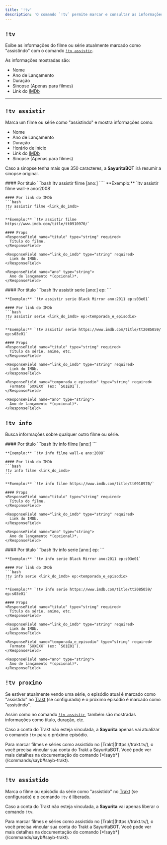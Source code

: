 ```yaml
---
title: '!tv'
description: 'O comando `!tv` permite marcar e consultar as informações de um filme ou série.'
---
```



## `!tv`

Exibe as informações do filme ou série atualmente marcado como "assistindo" com o comando [`!tv assistir`](#tv-assistir).

As informações mostradas são:
- Nome
- Ano de Lançamento
- Duração
- Sinopse (Apenas para filmes)
- Link do [IMDb](https://www.imdb.com/)

---

## `!tv assistir`

Marca um filme ou série como "assistindo" e mostra informações como:

- Nome
- Ano de Lançamento
- Duração
- Horário de início
- Link do [IMDb](https://www.imdb.com/)
- Sinopse (Apenas para filmes)

<ModWarn></ModWarn>

<Note>Caso a sinopse tenha mais que 350 caracteres, a **SayuritaBOT** irá resumir a sinopse original.</Note>

<Tabs>
  <Tab title="Filme">
    #### Por título
    ```bash
    !tv assistir filme <titulo> [ano:<ano>]
    ````
    **Exemplo:** `!tv assistir filme wall-e ano:2008`

    #### Por link do IMDb
    ```bash
    !tv assistir filme <link_do_imdb>
    ```

    **Exemplo:** `!tv assistir filme https://www.imdb.com/title/tt0910970/`

    #### Props
    <ResponseField name="titulo" type="string" required>
      Título do filme.
    </ResponseField>

    <ResponseField name="link_do_imdb" type="string" required>
      Link do IMDb.
    </ResponseField>

    <ResponseField name="ano" type="string">
      Ano de lançamento *(opcional)*.
    </ResponseField>
  </Tab>
  <Tab title="Série, anime, etc.">
    #### Por título
    ```bash
    !tv assistir serie <titulo> [ano:<ano>] ep:<temporada_e_episodio>
    ```

    **Exemplo:** `!tv assistir serie Black Mirror ano:2011 ep:s03e01`

    #### Por link do IMDb
    ```bash
    !tv assistir serie <link_do_imdb> ep:<temporada_e_episodio>
    ```

    **Exemplo:** `!tv assistir serie https://www.imdb.com/title/tt2085059/ ep:s03e01`

    #### Props
    <ResponseField name="titulo" type="string" required>
      Título da série, anime, etc.
    </ResponseField>

    <ResponseField name="link_do_imdb" type="string" required>
      Link do IMDb.
    </ResponseField>

    <ResponseField name="temporada_e_episodio" type="string" required>
      Formato `SXXEXX` (ex: `S01E01`).
    </ResponseField>

    <ResponseField name="ano" type="string">
      Ano de lançamento *(opcional)*.
    </ResponseField>
  </Tab>
</Tabs>

## `!tv info`

Busca informações sobre qualquer outro filme ou série.

<ModWarn></ModWarn>

<Tabs>
  <Tab title="Filme">
    #### Por título
    ```bash
    !tv info filme <titulo> [ano:<ano>]
    ```

    **Exemplo:** `!tv info filme wall-e ano:2008`

    #### Por link do IMDb
    ```bash
    !tv info filme <link_do_imdb>
    ```

    **Exemplo:** `!tv info filme https://www.imdb.com/title/tt0910970/`

    #### Props
    <ResponseField name="titulo" type="string" required>
      Título do filme.
    </ResponseField>

    <ResponseField name="link_do_imdb" type="string" required>
      Link do IMDb.
    </ResponseField>

    <ResponseField name="ano" type="string">
      Ano de lançamento *(opcional)*.
    </ResponseField>
  </Tab>
  <Tab title="Série, anime, etc.">
    #### Por título
    ```bash
    !tv info serie <titulo> [ano:<ano>] ep:<temporada_e_episodio>
    ```

    **Exemplo:** `!tv info serie Black Mirror ano:2011 ep:s03e01`

    #### Por link do IMDb
    ```bash
    !tv info serie <link_do_imdb> ep:<temporada_e_episodio>
    ```

    **Exemplo:** `!tv info serie https://www.imdb.com/title/tt2085059/ ep:s03e01`

    #### Props
    <ResponseField name="titulo" type="string" required>
      Título da série, anime, etc.
    </ResponseField>

    <ResponseField name="link_do_imdb" type="string" required>
      Link do IMDb.
    </ResponseField>

    <ResponseField name="temporada_e_episodio" type="string" required>
      Formato `SXXEXX` (ex: `S01E01`).
    </ResponseField>

    <ResponseField name="ano" type="string">
      Ano de lançamento *(opcional)*.
    </ResponseField>
  </Tab>
</Tabs>

## `!tv proximo`

Se estiver atualmente vendo uma série, o episódio atual é marcado como "assistido" no [Trakt](https://trakt.tv/) (se configurado) e o próximo episódio é marcado como "assistindo".

Assim como no comando [`!tv assistir`](#tv-assistir), também são mostradas informações como título, duração, etc.

Caso a conta do Trakt não esteja vinculada, a **Sayurita** apenas vai atualizar o comando `!tv` para o próximo episódio.

<ModWarn></ModWarn>

<Note>
Para marcar filmes e séries como assistido no [Trakt](https://trakt.tv/), o você precisa vincular sua conta do Trakt a SayuritaBOT. Você pode ver mais detalhes na documentação do comando [*!sayb*](/commands/sayb#sayb-trakt).
</Note>

---

## `!tv assistido`

Marca o filme ou episódio da série como "assistido" no [Trakt](https://trakt.tv/) (se configurado) e o comando `!tv` é liberado. 

Caso a conta do Trakt não esteja vinculada, a **Sayurita** vai apenas liberar o comando `!tv`.

<ModWarn></ModWarn>

<Note>
Para marcar filmes e séries como assistido no [Trakt](https://trakt.tv/), o você precisa vincular sua conta do Trakt a SayuritaBOT. Você pode ver mais detalhes na documentação do comando [*!sayb*](/commands/sayb#sayb-trakt).
</Note>